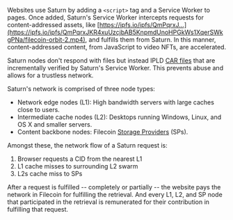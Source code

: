 Websites use Saturn by adding a `<script>` tag and a Service Worker to pages. Once added, Saturn's Service Worker intercepts requests for content-addressed assets, like [https://ipfs.io/ipfs/QmPqrxJ…](https://ipfs.io/ipfs/QmPqrxJKR4xuUzcjbAB5KnpmdUnoHPGkWs1XqerSWkgPNa/filecoin-orbit-2.mp4), and fulfills them from Saturn. In this manner, content-addressed content, from JavaScript to video NFTs, are accelerated.

Saturn nodes don't respond with files but instead IPLD [CAR files](https://ipld.io/specs/transport/car/) that are incrementally verified by Saturn's Service Worker. This prevents abuse and allows for a trustless network.





      
Saturn's network is comprised of three node types:

* Network edge nodes (L1): High bandwidth servers with large caches close to users.
* Intermediate cache nodes (L2): Desktops running Windows, Linux, and OS X and smaller servers.
* Content backbone nodes: Filecoin [Storage Providers](https://sp.filecoin.io/) (SPs).

Amongst these, the network flow of a Saturn request is:

 1. Browser requests a CID from the nearest L1 
 2. L1 cache misses to surrounding L2 swarm 
 3. L2s cache miss to SPs

After a request is fulfilled -- completely or partially -- the website pays the network in Filecoin for fulfilling the retrieval. And every L1, L2, and SP node that participated in the retrieval is remunerated for their contribution in fulfilling that request.

